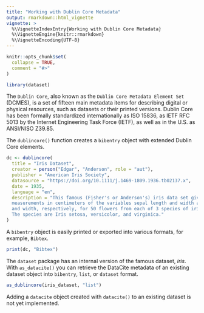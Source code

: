 ---
title: "Working with Dublin Core Metadata"
output: rmarkdown::html_vignette
vignette: >
  %\VignetteIndexEntry{Working with Dublin Core Metadata}
  %\VignetteEngine{knitr::rmarkdown}
  %\VignetteEncoding{UTF-8}
---

```{r setupknitr, include = FALSE}
knitr::opts_chunk$set(
  collapse = TRUE,
  comment = "#>"
)
```

```{r setup}
library(dataset)
```

The `Dublin Core`, also known as the `Dublin Core Metadata Element Set` (DCMES), is a set of fifteen main metadata items for describing digital or physical resources, such as datasets or their printed versions. Dublin Core has been formally standardized internationally as ISO 15836, as IETF RFC 5013 by the Internet Engineering Task Force (IETF), as well as in the U.S. as ANSI/NISO Z39.85.

The `dublincore()` function creates a `bibentry` object with extended Dublin Core elements.

```{r createdublincore}

dc <- dublincore(
  title = "Iris Dataset",
  creator = person("Edgar", "Anderson", role = "aut"),
  publisher = "American Iris Society",
  datasource = "https://doi.org/10.1111/j.1469-1809.1936.tb02137.x",
  date = 1935,
  language = "en",
  description = "This famous (Fisher's or Anderson's) iris data set gives the
  measurements in centimeters of the variables sepal length and width and petal length
  and width, respectively, for 50 flowers from each of 3 species of iris.
  The species are Iris setosa, versicolor, and virginica."
)
```

A `bibentry` object is easily printed or exported into various formats, for example, `Bibtex`.

```{r printdublincore, results='markup'}
print(dc, "Bibtex")
```
The `dataset` package has an internal version of the famous dataset, _iris_. With `as_datacite()` you can retrieve the DataCite metadata of an existing dataset object into `bibentry`, `list`, or `dataset` format.

```{r as_dublincore-example, results='markup'}
as_dublincore(iris_dataset, "list")
```

Adding a `datacite` object created with `datacite()` to an existing dataset is not yet implemented.
